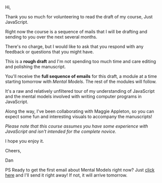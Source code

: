 Hi,

Thank you so much for volunteering to read the draft of my course, Just JavaScript.

Right now the course is a sequence of mails that I will be drafting and sending to you over the next several months.

There's no charge, but I would like to ask that you respond with any feedback or questions that you might have.

This is a **rough draft** and I'm not spending too much time and care editing and polishing the manuscript.

You'll receive the **full sequence of emails** for this draft, a module at a time starting tomorrow with *Mental Models*. The rest of the modules will follow.

It's a raw and relatively unfiltered tour of my understanding of JavaScript and the mental models involved with writing computer programs in JavaScript.

Along the way, I've been collaborating with Maggie Appleton, so you can expect some fun and interesting visuals to accompany the manuscripts!

_Please note that this course assumes you have some experience with JavaScript and isn't intended for the complete novice._

I hope you enjoy it.

Cheers,

Dan

PS Ready to get the first email about Mental Models right now? Just <a href="https://justjavascript.com/excited" trigger-id="1429505">click here</a> and I'll send it right away! If not, it will arrive tomorrow.